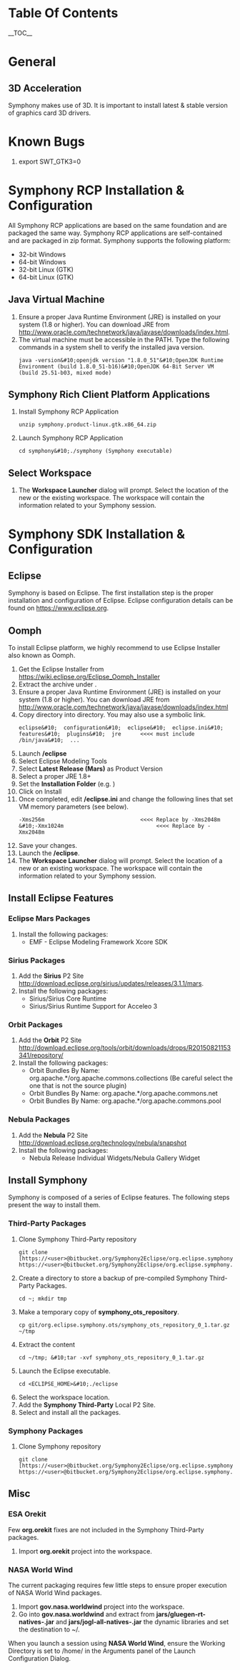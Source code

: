 = Table Of Contents =
__TOC__

= General =

== 3D Acceleration ==
Symphony makes use of 3D.  It is important to install latest & stable version of graphics card 3D drivers.

= Known Bugs =
# export SWT_GTK3=0

= Symphony RCP Installation & Configuration =
All Symphony RCP applications are based on the same foundation and are packaged the same way.  Symphony RCP applications are self-contained and are packaged in zip format.  Symphony supports the following platform:
* 32-bit Windows
* 64-bit Windows
* 32-bit Linux (GTK)
* 64-bit Linux (GTK) 

== Java Virtual Machine ==
# Ensure a proper Java Runtime Environment (JRE) is installed on your system (1.8 or higher).  You can download JRE from [http://www.oracle.com/technetwork/java/javase/downloads/index.html http://www.oracle.com/technetwork/java/javase/downloads/index.html].  
# The virtual machine must be accessible in the PATH.  Type the following commands in a system shell to verify the installed java version.<pre>java -version&#10;openjdk version "1.8.0_51"&#10;OpenJDK Runtime Environment (build 1.8.0_51-b16)&#10;OpenJDK 64-Bit Server VM (build 25.51-b03, mixed mode)</pre>

== Symphony Rich Client Platform Applications ==
# Install Symphony RCP Application<pre>unzip symphony.product-linux.gtk.x86_64.zip</pre>
# Launch Symphony RCP Application<pre>cd symphony&#10;./symphony (Symphony executable)</pre>

== Select Workspace ==
# The '''Workspace Launcher''' dialog will prompt.  Select the location of the new or the existing workspace.  The workspace will contain the information related to your Symphony session.

= Symphony SDK Installation & Configuration =

== Eclipse ==
Symphony is based on Eclipse.  The first installation step is the proper installation and configuration of Eclipse.  Eclipse configuration details can be found on [https://www.eclipse.org https://www.eclipse.org].

== Oomph ==
To install Eclipse platform, we highly recommend to use Eclipse Installer also known as Oomph.
# Get the Eclipse Installer from [https://wiki.eclipse.org/Eclipse_Oomph_Installer https://wiki.eclipse.org/Eclipse_Oomph_Installer]
# Extract the archive under '''<ECLIPSE_INSTALLER_HOME>'''.
# Ensure a proper Java Runtime Environment (JRE) is installed on your system (1.8 or higher).  You can download JRE from [http://www.oracle.com/technetwork/java/javase/downloads/index.html http://www.oracle.com/technetwork/java/javase/downloads/index.html]
# Copy '''<JRE_HOME>''' directory into '''<ECLIPSE_INSTALLER_HOME>''' directory. You may also use a symbolic link.  <pre>eclipse&#10;  configuration&#10;  eclipse&#10;  eclipse.ini&#10;  features&#10;  plugins&#10;  jre      <<<< must include /bin/java&#10;  ...</pre>
# Launch '''<ECLIPSE_INSTALLER_HOME>/eclipse'''
# Select Eclipse Modeling Tools
# Select '''Latest Release (Mars)''' as Product Version
# Select a proper JRE 1.8+ 
# Set the '''Installation Folder''' (e.g. '''<ECLIPSE_HOME>''')
# Click on Install
# Once completed, edit '''<ECLIPSE_HOME>/eclipse.ini''' and change the following lines that set VM memory parameters (see below).  <pre>-Xms256m                              <<<< Replace by -Xms2048m &#10;-Xmx1024m                             <<<< Replace by -Xmx2048m</pre>
# Save your changes.
# Launch the '''<ECLIPSE_HOME>/eclipse'''.
# The '''Workspace Launcher''' dialog will prompt.  Select the location of a new or an existing workspace.  The workspace will contain the information related to your Symphony session.

== Install Eclipse Features==

=== Eclipse Mars Packages ===
# Install the following packages:
#* EMF - Eclipse Modeling Framework Xcore SDK

=== Sirius Packages ===
# Add the '''Sirius''' P2 Site [http://download.eclipse.org/sirius/updates/releases/3.1.1/mars http://download.eclipse.org/sirius/updates/releases/3.1.1/mars].
# Install the following packages:
#* Sirius/Sirius Core Runtime
#* Sirius/Sirius Runtime Support for Acceleo 3

=== Orbit Packages ===
# Add the '''Orbit''' P2 Site [http://download.eclipse.org/tools/orbit/downloads/drops/R20150821153341/repository/ http://download.eclipse.org/tools/orbit/downloads/drops/R20150821153341/repository/]
# Install the following packages:
#* Orbit Bundles By Name: org.apache.*/org.apache.commons.collections (Be careful select the one that is not the source plugin)
#* Orbit Bundles By Name: org.apache.*/org.apache.commons.net
#* Orbit Bundles By Name: org.apache.*/org.apache.commons.pool

=== Nebula Packages ===
# Add the '''Nebula''' P2 Site [http://download.eclipse.org/technology/nebula/snapshot http://download.eclipse.org/technology/nebula/snapshot]
# Install the following packages:
#* Nebula Release Individual Widgets/Nebula Gallery Widget

== Install Symphony ==
Symphony is composed of a series of Eclipse features.  The following steps present the way to install them.

=== Third-Party Packages ===
# Clone Symphony Third-Party repository <pre>git clone [https://<user>@bitbucket.org/Symphony2Eclipse/org.eclipse.symphony.ots.git https://<user>@bitbucket.org/Symphony2Eclipse/org.eclipse.symphony.ots.git]</pre>
# Create a directory to store a backup of pre-compiled Symphony Third-Party Packages.<pre>cd ~; mkdir tmp</pre>
# Make a temporary copy of '''symphony_ots_repository'''.<pre>cp git/org.eclipse.symphony.ots/symphony_ots_repository_0_1.tar.gz ~/tmp</pre>
# Extract the content <pre>cd ~/tmp; &#10;tar -xvf symphony_ots_repository_0_1.tar.gz</pre>
# Launch the Eclipse executable.<pre>cd <ECLIPSE_HOME>&#10;./eclipse</pre>
# Select the workspace location.
# Add the '''Symphony Third-Party''' Local P2 Site.
# Select and install all the packages.

=== Symphony Packages ===
# Clone Symphony repository <pre>git clone [https://<user>@bitbucket.org/Symphony2Eclipse/org.eclipse.symphony.git https://<user>@bitbucket.org/Symphony2Eclipse/org.eclipse.symphony.git]</pre>

== Misc ==

=== ESA Orekit ===
Few '''org.orekit''' fixes are not included in the Symphony Third-Party packages.  
# Import '''org.orekit''' project into the workspace.

=== NASA World Wind ===
The current packaging requires few little steps to ensure proper execution of NASA World Wind packages.
# Import '''gov.nasa.worldwind''' project into the workspace.
# Go into '''gov.nasa.worldwind''' and extract from '''jars/gluegen-rt-natives-<native_platform>.jar''' and  '''jars/jogl-all-natives-<native_platform>.jar''' the dynamic libraries and set the destination to ~/.
When you launch a session using '''NASA World Wind''', ensure the Working Directory is set to /home/<user_name> in the Arguments panel of the Launch Configuration Dialog.